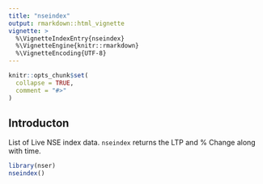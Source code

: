 ---
title: "nseindex"
output: rmarkdown::html_vignette
vignette: >
  %\VignetteIndexEntry{nseindex}
  %\VignetteEngine{knitr::rmarkdown}
  %\VignetteEncoding{UTF-8}
---

```{r, include = FALSE}
knitr::opts_chunk$set(
  collapse = TRUE,
  comment = "#>"
)
```

## Introducton 

List of Live NSE index data. `nseindex` returns the LTP and % Change along with time. 

```{r example}
library(nser)
nseindex()
```
